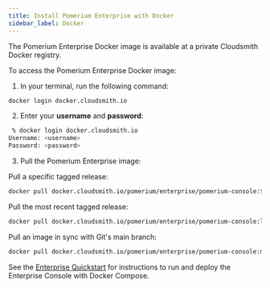```yaml
---
title: Install Pomerium Enterprise with Docker
sidebar_label: Docker
---
```



The Pomerium Enterprise Docker image is available at a private Cloudsmith Docker registry.

To access the Pomerium Enterprise Docker image:

1. In your terminal, run the following command:

```bash
docker login docker.cloudsmith.io
```

2. Enter your **username** and **password**:

```bash
 % docker login docker.cloudsmith.io
Username: <username>
Password: <password>
```

3. Pull the Pomerium Enterprise image:

<Tabs>
<TabItem label="Specific Tag" value="Specific Tag">
Pull a specific tagged release:

```bash
docker pull docker.cloudsmith.io/pomerium/enterprise/pomerium-console:${vX.X.X}
```

</TabItem>
<TabItem label="Most Recent" value="Most Recent">
Pull the most recent tagged release:

```bash
docker pull docker.cloudsmith.io/pomerium/enterprise/pomerium-console:latest
```

</TabItem>
<TabItem label="Main Branch" value="Main Branch">
Pull an image in sync with Git's main branch:

```bash
docker pull docker.cloudsmith.io/pomerium/enterprise/pomerium-console:main
```

</TabItem>
</Tabs>

See the [Enterprise Quickstart](/docs/enterprise/quickstart) for instructions to run and deploy the Enterprise Console with Docker Compose.

